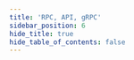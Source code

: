 ```yaml
---
title: 'RPC, API, gRPC'
sidebar_position: 6
hide_title: true
hide_table_of_contents: false
---
```



<PageTitle
  iconUrl="img/kopi-icon.svg"
  title="Kopi Public Endpoints"
  chainId="luwak-1"
  version="v20.1"
/>

<Endpoints
  api="https://kopi-api.noders.services"
  rpc="https://kopi-rpc.noders.services"
  grpc="https://kopi-grpc.noders.services:443"
  jsonRpc=""
/>
